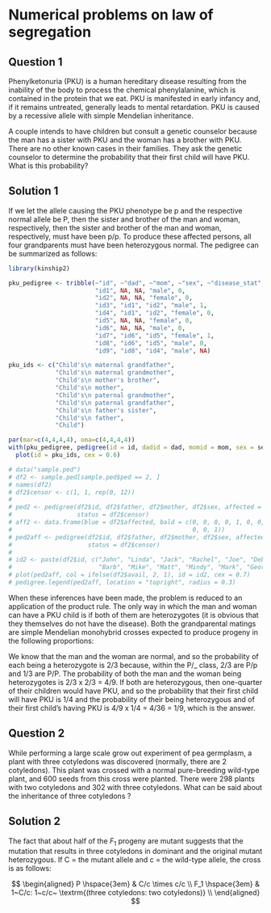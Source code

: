 # Numerical problems on law of segregation

## Question 1

Phenylketonuria (PKU) is a human hereditary disease resulting from the inability of the body to process the chemical phenylalanine, which is contained in the protein that we eat. PKU is manifested in early infancy and, if it remains untreated, generally leads to mental retardation. PKU is caused by a recessive allele with simple Mendelian inheritance.

A couple intends to have children but consult a genetic counselor because the man has a sister with PKU and the woman has a brother with PKU. There are no other known cases in their families. They ask the genetic counselor to determine the probability that their first child will have PKU. What is this probability?

## Solution 1

If we let the allele causing the PKU phenotype be p and the respective normal allele be P, then the sister and brother of the man and woman, respectively, then the sister and brother of the man and woman, respectively, must have been p/p. To produce these affected persons, all four grandparents must have been heterozygous normal. The pedigree can be summarized as follows:

```r
library(kinship2)

pku_pedigree <- tribble(~"id", ~"dad", ~"mom", ~"sex", ~"disease_stat",
                        "id1", NA, NA, "male", 0, 
                        "id2", NA, NA, "female", 0, 
                        "id3", "id1", "id2", "male", 1, 
                        "id4", "id1", "id2", "female", 0, 
                        "id5", NA, NA, "female", 0, 
                        "id6", NA, NA, "male", 0,
                        "id7", "id6", "id5", "female", 1, 
                        "id8", "id6", "id5", "male", 0, 
                        "id9", "id8", "id4", "male", NA)

pku_ids <- c("Child's\n maternal grandfather",
             "Child's\n maternal grandmother",
             "Child's\n mother's brother",
             "Child's\n mother",
             "Child's\n paternal grandmother",
             "Child's\n paternal grandfather",
             "Child's\n father's sister",
             "Child's\n father",
             "Child")

par(mar=c(4,4,4,4), oma=c(4,4,4,4))
with(pku_pedigree, pedigree(id = id, dadid = dad, momid = mom, sex = sex, affected = disease_stat)) %>% 
  plot(id = pku_ids, cex = 0.6)

# data("sample.ped")
# df2 <- sample.ped[sample.ped$ped == 2, ]
# names(df2)
# df2$censor <- c(1, 1, rep(0, 12))
# 
# ped2 <- pedigree(df2$id, df2$father, df2$mother, df2$sex, affected = df2$affected, 
#                  status = df2$censor)
# aff2 <- data.frame(blue = df2$affected, bald = c(0, 0, 0, 0, 1, 0, 0, 0, 0, 1, 1, 
#                                                  0, 0, 1))
# ped2aff <- pedigree(df2$id, df2$father, df2$mother, df2$sex, affected = as.matrix(aff2), 
#                     status = df2$censor)
# 
# id2 <- paste(df2$id, c("John", "Linda", "Jack", "Rachel", "Joe", "Deb", "Lucy", "Ken", 
#                        "Barb", "Mike", "Matt", "Mindy", "Mark", "George"), sep = "\n")
# plot(ped2aff, col = ifelse(df2$avail, 2, 1), id = id2, cex = 0.7)
# pedigree.legend(ped2aff, location = "topright", radius = 0.3)

```


When these inferences have been made, the problem is reduced to an application of the product rule. The only way in which the man and woman can have a PKU child is if both of them are heterozygotes (it is obvious that they themselves do not have the disease). Both the grandparental matings are simple Mendelian monohybrid crosses expected to produce progeny in the following proportions:

\begin{equation}
\begin{aligned}
\frac{1}{4} P/P; \\
\frac{1}{2} P/\_; & \textrm{Normal (P/P + P/\_); } \longrightarrow \frac{3}{4} \\
\frac{1}{4} p/p; & \textrm{PKU; } \longrightarrow \frac{1}{4} \nonumber
\end{aligned}
\end{equation}

We know that the man and the woman are normal, and so the probability of each being a heterozygote is 2/3 because, within the P/_ class, 2/3 are P/p and 1/3 are P/P. The probability of both the man and the woman being heterozygotes is 2/3 x 2/3 = 4/9. If both are heterozygous, then one-quarter of their children would have PKU, and so the probability that their first child will have PKU is 1/4 and the probability of their being heterozygous and of their first child’s having PKU is 4/9 x 1/4 = 4/36 = 1/9, which is the answer.

## Question 2

While performing a large scale grow out experiment of pea germplasm, a plant with three cotyledons was discovered (normally, there are 2 cotyledons). This plant was crossed with a normal pure-breeding wild-type plant, and 600 seeds from this cross were planted. There were 298 plants with two cotyledons and 302 with three cotyledons. What can be said about the inheritance of three cotyledons ?


## Solution 2

The fact that about half of the $F_1$ progeny are mutant suggests that the mutation that results in three cotyledons in dominant and the original mutant heterozygous. If C = the mutant allele and c = the wild-type allele, the cross is as follows:

$$
\begin{aligned}
P \hspace{3em} & C/c \times c/c \\
F_1 \hspace{3em} & 1~C/c: 1~c/c~ \textrm{(three cotyledons: two cotyledons)} \\
\end{aligned}
$$
